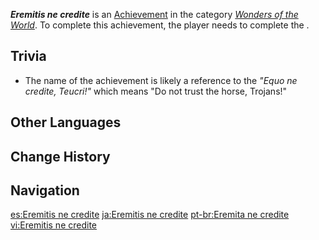 {{Achievement Infobox
|id           = 84082
|order id     = 5061
|category     = Wonders of the World
|description  = Help Cyno get Rahman and his crew into Sumeru.
|requirements = Complete ''[[Through the Predawn Night]]''.
|primogems    = 5
|hidden       = 1
|type         = Quest
|quest        = Akasha Pulses, the Kalpa Flame Rises
}}
'''''Eremitis ne credite''''' is an [[Achievement]] in the category ''[[Wonders of the World]]''. To complete this achievement, the player needs to complete the {{Quest|Through the Predawn Night}}.

==Trivia==
* The name of the achievement is likely a reference to the {{w|Beware of Greeks bearing gifts|famous quote}} ''"Equo ne credite, Teucri!"'' which means "Do not trust the horse, Trojans!"

==Other Languages==
{{Other Languages
|en      = Eremitis ne credite
|en_lang = la
|en_tl   = Do Not Trust the [[Eremites]]
|zhs     = Eremitis ne credite
|zht     = {{sic|Eremita|hide=1}} ne credite
|ja      = Eremitis ne credite
|ko      = Eremitis ne credite
|es      = Eremitis ne credite
|fr      = Eremitis ne credite
|ru      = Eremitis ne credite
|th      = Eremitis ne credite
|vi      = Eremitis ne credite
|de      = Eremitis ne credite
|id      = Eremitis ne credite
|pt      = Eremitis ne credite
|tr      = Münzevilere Güven Olmaz
|tr_tl   = {{Lex|Eremites|tr}} Cannot Be Trusted
|it      = Eremitis ne credite
}}

==Change History==
{{Change History|3.2}}
<!--
==References==
{{Reflist}}
-->
==Navigation==
{{Achievement Navbox}}

[[es:Eremitis ne credite]]
[[ja:Eremitis ne credite]]
[[pt-br:Eremita ne credite]]
[[vi:Eremitis ne credite]]